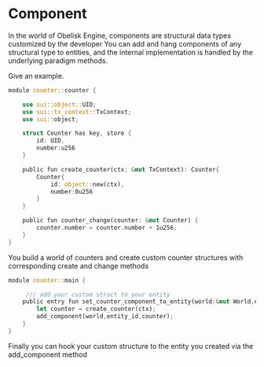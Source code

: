 # Component

In the world of Obelisk Engine, components are structural data types customized by the developer You can add and hang components of any structural type to entities, and the internal implementation is handled by the underlying paradigm methods.

  Give an example.

```rust
module counter::counter {

    use sui::object::UID;
    use sui::tx_context::TxContext;
    use sui::object;

    struct Counter has key, store {
        id: UID,
        number:u256
    }

    public fun create_counter(ctx: &mut TxContext): Counter{
        Counter{
            id: object::new(ctx),
            number:0u256
        }
    }

    public fun counter_change(counter: &mut Counter) {
        counter.number = counter.number + 1u256;
    }
}

```

You build a world of counters and create custom counter structures with corresponding create and change methods

```rust
module counter::main {

     /// add your custom struct to your entity
    public entry fun set_counter_component_to_entity(world:&mut World,entity_id:u64,ctx: &mut TxContext){
        let counter = create_counter(ctx);
        add_component(world,entity_id,counter);
    }
}

```

Finally you can hook your custom structure to the entity you created via the add_component method
